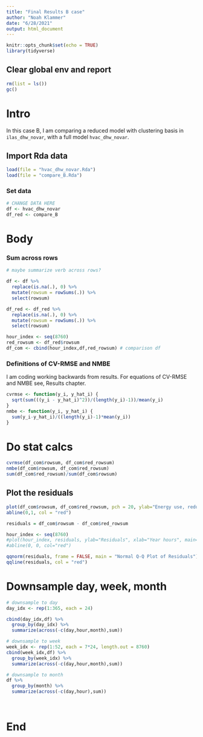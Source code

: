 ```yaml
---
title: "Final Results B case"
author: "Noah Klammer"
date: "6/28/2021"
output: html_document
---
```


```r
knitr::opts_chunk$set(echo = TRUE)
library(tidyverse)
```

## Clear global env and report

```r
rm(list = ls())
gc()
```

# Intro

In this case B, I am comparing a reduced model with clustering basis in `ilas_dhw_novar`, with a full model `hvac_dhw_novar`.

## Import Rda data

```r
load(file = "hvac_dhw_novar.Rda")
load(file = "compare_B.Rda")

```

### Set data

```r
# CHANGE DATA HERE
df <- hvac_dhw_novar
df_red <- compare_B
```

# Body

### Sum across rows

```r
# maybe summarize verb across rows?

df <- df %>%
  replace(is.na(.), 0) %>%
  mutate(rowsum = rowSums(.)) %>%
  select(rowsum)

df_red <- df_red %>%
  replace(is.na(.), 0) %>%
  mutate(rowsum = rowSums(.)) %>%
  select(rowsum)

hour_index <- seq(8760)
red_rowsum <- df_red$rowsum
df_com <- cbind(hour_index,df,red_rowsum) # comparison df

```


### Definitions of CV-RMSE and NMBE

I am coding working backwards from results. For equations of CV-RMSE and NMBE see, Results chapter.

```r
cvrmse <- function(y_i, y_hat_i) {
  sqrt(sum(((y_i - y_hat_i)^2))/(length(y_i)-1))/mean(y_i)
}
nmbe <- function(y_i, y_hat_i) {
  sum(y_i-y_hat_i)/((length(y_i)-1)*mean(y_i))
}
```

# Do stat calcs

```r
cvrmse(df_com$rowsum, df_com$red_rowsum)
nmbe(df_com$rowsum, df_com$red_rowsum)
sum(df_com$red_rowsum)/sum(df_com$rowsum)
```

## Plot the residuals

```r
plot(df_com$rowsum, df_com$red_rowsum, pch = 20, ylab="Energy use, reduced model (J)", xlab="Energy use, full model (J)", main="Reduced Model versus Full Model")
abline(0,1, col = "red")

```


```r
residuals = df_com$rowsum - df_com$red_rowsum

hour_index <- seq(8760)
#plot(hour_index, residuals, ylab="Residuals", xlab="Year hours", main="Reduced Model versus Full Model") 
#abline(0, 0, col="red")

qqnorm(residuals, frame = FALSE, main = "Normal Q-Q Plot of Residuals")
qqline(residuals, col = "red")


```


# Downsample day, week, month

```r
# downsample to day
day_idx <- rep(1:365, each = 24)

cbind(day_idx,df) %>%
  group_by(day_idx) %>%
  summarize(across(-c(day,hour,month),sum))

# downsample to week
week_idx <- rep(1:52, each = 7*24, length.out = 8760)
cbind(week_idx,df) %>%
  group_by(week_idx) %>%
  summarize(across(-c(day,hour,month),sum))

# downsample to month
df %>%
  group_by(month) %>%
  summarize(across(-c(day,hour),sum))

  
```

# End

<br><br><br>